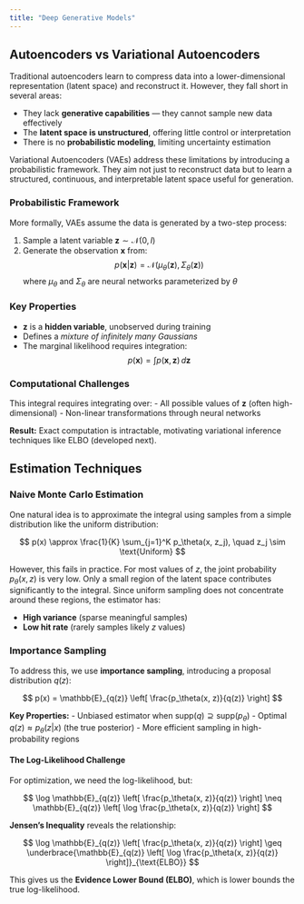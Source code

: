 ```yaml
---
title: "Deep Generative Models"
---
```


## Autoencoders vs Variational Autoencoders

Traditional autoencoders learn to compress data into a lower-dimensional representation (latent space) and reconstruct it. However, they fall short in several areas:

- They lack **generative capabilities** — they cannot sample new data effectively
- The **latent space is unstructured**, offering little control or interpretation
- There is no **probabilistic modeling**, limiting uncertainty estimation

Variational Autoencoders (VAEs) address these limitations by introducing a probabilistic framework. They aim not just to reconstruct data but to learn a structured, continuous, and interpretable latent space useful for generation.

### Probabilistic Framework

More formally, VAEs assume the data is generated by a two-step process:

1. Sample a latent variable $\mathbf{z} \sim \mathcal{N}(0, I)$
2. Generate the observation $\mathbf{x}$ from:
   $$
   p(\mathbf{x}|\mathbf{z}) = \mathcal{N}(\mu_\theta(\mathbf{z}), \Sigma_\theta(\mathbf{z}))
   $$
   where $\mu_\theta$ and $\Sigma_\theta$ are neural networks parameterized by $\theta$

### Key Properties

- $\mathbf{z}$ is a **hidden variable**, unobserved during training
- Defines a *mixture of infinitely many Gaussians*
- The marginal likelihood requires integration:
  $$
  p(\mathbf{x}) = \int p(\mathbf{x}, \mathbf{z}) \, d\mathbf{z}
  $$

### Computational Challenges

This integral requires integrating over:
- All possible values of $\mathbf{z}$ (often high-dimensional)
- Non-linear transformations through neural networks

**Result:** Exact computation is intractable, motivating variational inference techniques like ELBO (developed next).

## Estimation Techniques

### Naive Monte Carlo Estimation

One natural idea is to approximate the integral using samples from a simple distribution like the uniform distribution:

$$
p(x) \approx \frac{1}{K} \sum_{j=1}^K p_\theta(x, z_j), \quad z_j \sim \text{Uniform}
$$

However, this fails in practice. For most values of $z$, the joint probability $p_\theta(x, z)$ is very low. Only a small region of the latent space contributes significantly to the integral. Since uniform sampling does not concentrate around these regions, the estimator has:

- **High variance** (sparse meaningful samples)
- **Low hit rate** (rarely samples likely $z$ values)

### Importance Sampling

To address this, we use **importance sampling**, introducing a proposal distribution $q(z)$:

$$
p(x) = \mathbb{E}_{q(z)} \left[ \frac{p_\theta(x, z)}{q(z)} \right]
$$

**Key Properties:**
- Unbiased estimator when $\text{supp}(q) \supseteq \text{supp}(p_\theta)$
- Optimal $q(z) \approx p_\theta(z|x)$ (the true posterior)
- More efficient sampling in high-probability regions

#### The Log-Likelihood Challenge

For optimization, we need the log-likelihood, but:

$$
\log \mathbb{E}_{q(z)} \left[ \frac{p_\theta(x, z)}{q(z)} \right] \neq \mathbb{E}_{q(z)} \left[ \log \frac{p_\theta(x, z)}{q(z)} \right]
$$

**Jensen's Inequality** reveals the relationship:

$$
\log \mathbb{E}_{q(z)} \left[ \frac{p_\theta(x, z)}{q(z)} \right] \geq \underbrace{\mathbb{E}_{q(z)} \left[ \log \frac{p_\theta(x, z)}{q(z)} \right]}_{\text{ELBO}}
$$

This gives us the **Evidence Lower Bound (ELBO)**, which is lower bounds the true log-likelihood.

